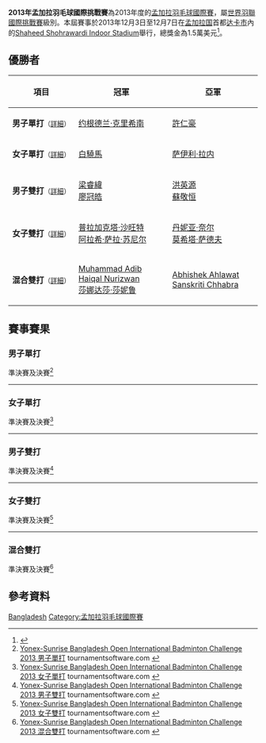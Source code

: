 {{noteTA|G1=Badminton}}
{{infobox badminton event
|name           = 2013年孟加拉羽毛球國際挑戰賽
|image          = 
|size           = 
|caption        =
|dates          = 2013年12月3日－12月7日
|number_edition = 
|level          = 4A
|prize_money    = 1.5萬美元
|location       = {{BGD}}[[达卡市|达卡市]]
|venue          = [[Shaheed_Shohrawardi_Indoor_Stadium|Shaheed Shohrawardi Indoor Stadium]]
|previous       = 2012年孟加拉羽毛球國際挑戰賽 
|next           = 2014年孟加拉羽毛球國際挑戰賽
}}
'''2013年孟加拉羽毛球國際挑戰賽'''為2013年度的[[孟加拉羽毛球國際賽|孟加拉羽毛球國際賽]]，屬[[世界羽聯國際挑戰賽|世界羽聯國際挑戰賽]]級別。本屆賽事於2013年12月3日至12月7日在[[孟加拉国|孟加拉国]]首都[[达卡市|达卡市]]內的[[Shaheed_Shohrawardi_Indoor_Stadium|Shaheed Shohrawardi Indoor Stadium]]舉行，總獎金為1.5萬美元<ref>{{cite news|title=羽球》越南、孟加拉羽賽大有斬獲　台灣羽隊計獲2金4銀2銅|url=http://www.ltsports.com.tw/other/complex/101885-2-4-2|newspaper=麗台運動報|date=2013-12-08|access-date=2013-12-17|archive-url=https://web.archive.org/web/20131217100829/http://www.ltsports.com.tw/other/complex/101885-2-4-2|archive-date=2013-12-17|dead-url=yes}}</ref>。

== 優勝者 ==
{| class=wikitable style="font-size:small"
!width="200"|項目
!width="250"|冠軍
!width="250"|亞軍
|-
|'''男子單打'''<small>（[[#男子單打|詳細]]）</small>
|{{flagicon|MAS}} [[约根德兰·克里希南|约根德兰·克里希南]]
|{{flagicon|TPE}} [[許仁豪|許仁豪]]
|-
|'''女子單打'''<small>（[[#女子單打|詳細]]）</small>
|{{flagicon|TPE}} [[白驍馬|白驍馬]]
|{{flagicon|IND}} [[萨伊利·拉内|萨伊利·拉内]]
|-
|'''男子雙打'''<small>（[[#男子雙打|詳細]]）</small>
|{{flagicon|TPE}} [[梁睿緯|梁睿緯]]<br/>{{flagicon|TPE}} [[廖冠皓|廖冠皓]]
|{{flagicon|TPE}} [[洪英源|洪英源]]<br/>{{flagicon|TPE}} [[蘇敬恒_(羽毛球運動員)|蘇敬恒]]
|-
|'''女子雙打'''<small>（[[#女子雙打|詳細]]）</small>
|{{flagicon|IND}} [[普拉加克塔·沙旺特|普拉加克塔·沙旺特]]<br/>{{flagicon|IND}} [[阿拉希·萨拉·苏尼尔|阿拉希·萨拉·苏尼尔]]
|{{flagicon|IND}} [[丹妮亚·奈尔|丹妮亚·奈尔]]<br/>{{flagicon|IND}} [[莫希塔·萨德夫|莫希塔·萨德夫]]
|-
|'''混合雙打'''<small>（[[#混合雙打|詳細]]）</small>
|{{flagicon|MAS}} [[Muhammad_Adib_Haiqal_Nurizwan|Muhammad Adib Haiqal Nurizwan]]<br/>{{flagicon|MAS}} [[莎娜达莎·莎妮鲁|莎娜达莎·莎妮鲁]]
|{{flagicon|IND}} [[Abhishek_Ahlawat|Abhishek Ahlawat]]<br/>{{flagicon|IND}} [[Sanskriti_Chhabra|Sanskriti Chhabra]]
|}

== 賽事賽果 ==
=== 男子單打 ===
;準決賽及決賽<ref name="MS">[http://bwf.tournamentsoftware.com/sport/draw.aspx?id=C183F924-576B-4E01-A9A6-8E3F6C7EC645&draw=1 Yonex-Sunrise Bangladesh Open International Badminton Challenge 2013 男子單打] tournamentsoftware.com {{en}}</ref>
{{4TeamBracket-Tennis3-v2
| team-width=200
| RD1-seed1=1
| RD1-team1='''{{flagicon|TPE}} [[許仁豪|許仁豪]]
| RD1-score1-1='''21
| RD1-score1-2='''21
| RD1-score1-3=
| RD1-seed2=5
| RD1-team2={{flagicon|INA}} [[Dharma_Alrie_Guna|Dharma Alrie Guna]]
| RD1-score2-1=12
| RD1-score2-2=11
| RD1-score2-3=

| RD1-seed3=3
| RD1-team3='''{{flagicon|MAS}} [[约根德兰·克里希南|约根德兰·克里希南]]
| RD1-score3-1='''21
| RD1-score3-2='''21
| RD1-score3-3=
| RD1-seed4=2
| RD1-team4={{flagicon|IND}} [[薩凡卡爾·戴伊|薩凡卡爾·戴伊]]
| RD1-score4-1=18
| RD1-score4-2=9
| RD1-score4-3=

| RD2-seed1=1
| RD2-team1={{flagicon|TPE}} [[許仁豪|許仁豪]]
| RD2-score1-1=21
| RD2-score1-2=14
| RD2-score1-3=
| RD2-seed2=3
| RD2-team2='''{{flagicon|MAS}} [[约根德兰·克里希南|约根德兰·克里希南]]
| RD2-score2-1='''23
| RD2-score2-2='''21
| RD2-score2-3=
}}
----

=== 女子單打 ===
;準決賽及決賽<ref name="WS">[http://bwf.tournamentsoftware.com/sport/draw.aspx?id=C183F924-576B-4E01-A9A6-8E3F6C7EC645&draw=2 Yonex-Sunrise Bangladesh Open International Badminton Challenge 2013 女子單打] tournamentsoftware.com {{en}}</ref>
{{4TeamBracket-Tennis3-v2
| team-width=200
| RD1-seed1=1
| RD1-team1='''{{flagicon|TPE}} [[白驍馬|白驍馬]]
| RD1-score1-1='''21
| RD1-score1-2='''21
| RD1-score1-3=
| RD1-seed2=4
| RD1-team2={{flagicon|IND}} [[Trupti_Murgunde|Trupti Murgunde]]
| RD1-score2-1=8
| RD1-score2-2=10
| RD1-score2-3=

| RD1-seed3=3
| RD1-team3={{flagicon|MAS}} [[莎娜达莎·莎妮鲁|莎娜达莎·莎妮鲁]]
| RD1-score3-1=16
| RD1-score3-2='''21
| RD1-score3-3=12
| RD1-seed4=2
| RD1-team4='''{{flagicon|IND}} [[萨伊利·拉内|萨伊利·拉内]]
| RD1-score4-1='''21
| RD1-score4-2=17
| RD1-score4-3='''21

| RD2-seed1=1
| RD2-team1='''{{flagicon|TPE}} [[白驍馬|白驍馬]]
| RD2-score1-1='''21
| RD2-score1-2='''21
| RD2-score1-3=
| RD2-seed2=2
| RD2-team2={{flagicon|IND}} [[萨伊利·拉内|萨伊利·拉内]]
| RD2-score2-1=10
| RD2-score2-2=13
| RD2-score2-3=
}}
----

=== 男子雙打 ===
;準決賽及決賽<ref name="MD">[http://bwf.tournamentsoftware.com/sport/draw.aspx?id=C183F924-576B-4E01-A9A6-8E3F6C7EC645&draw=3 Yonex-Sunrise Bangladesh Open International Badminton Challenge 2013 男子雙打] tournamentsoftware.com {{en}}</ref>
{{4TeamBracket-Tennis3-v2
| team-width=200
| RD1-seed1=1
| RD1-team1='''{{flagicon|TPE}} [[梁睿緯|梁睿緯]]<br/> {{flagicon|TPE}} [[廖冠皓|廖冠皓]]
| RD1-score1-1='''21
| RD1-score1-2='''21
| RD1-score1-3=
| RD1-seed2=
| RD1-team2={{flagicon|IND}} [[Deepak_Khatri|Deepak Khatri]]<br/> {{flagicon|IND}} [[戈拉夫·文卡特|戈拉夫·文卡特]]
| RD1-score2-1=10
| RD1-score2-2=13
| RD1-score2-3=

| RD1-seed3=
| RD1-team3='''{{flagicon|TPE}} [[洪英源|洪英源]]<br/> {{flagicon|TPE}} [[蘇敬恒_(羽毛球運動員)|蘇敬恒]]
| RD1-score3-1='''21
| RD1-score3-2=17
| RD1-score3-3='''21
| RD1-seed4=2
| RD1-team4={{flagicon|MAS}} [[Jagdish_Singh|Jagdish Singh]]<br/> {{flagicon|MAS}} [[Wee_Long_Roni_Tan|Wee Long Roni Tan]]
| RD1-score4-1=13
| RD1-score4-2='''21
| RD1-score4-3=15

| RD2-seed1=1
| RD2-team1='''{{flagicon|TPE}} [[梁睿緯|梁睿緯]]<br/> {{flagicon|TPE}} [[廖冠皓|廖冠皓]]
| RD2-score1-1='''21
| RD2-score1-2='''21
| RD2-score1-3=
| RD2-seed2=
| RD2-team2={{flagicon|TPE}} [[洪英源|洪英源]]<br/> {{flagicon|TPE}} [[蘇敬恒_(羽毛球運動員)|蘇敬恒]]
| RD2-score2-1=13
| RD2-score2-2=14
| RD2-score2-3=
}}
----

=== 女子雙打 ===
;準決賽及決賽<ref name="WD">[http://bwf.tournamentsoftware.com/sport/draw.aspx?id=C183F924-576B-4E01-A9A6-8E3F6C7EC645&draw=4 Yonex-Sunrise Bangladesh Open International Badminton Challenge 2013 女子雙打] tournamentsoftware.com {{en}}</ref>
{{4TeamBracket-Tennis3-v2
| team-width=200
| RD1-seed1=1
| RD1-team1='''{{flagicon|IND}} [[普拉加克塔·沙旺特|普拉加克塔·沙旺特]]<br/> {{flagicon|IND}} [[阿拉希·萨拉·苏尼尔|阿拉希·萨拉·苏尼尔]]
| RD1-score1-1='''21
| RD1-score1-2='''21
| RD1-score1-3=
| RD1-seed2=
| RD1-team2={{flagicon|SRI}} [[Achininimeshika_Rathnasir_Kapuru_Mudiyanselage|A R K Mudiyanselage]]<br/> {{flagicon|SRI}} [[Upuli_Samanthika_Weerasinghe|U S Weerasinghe]]
| RD1-score2-1=16
| RD1-score2-2=13
| RD1-score2-3=

| RD1-seed3=
| RD1-team3={{flagicon|IND}} [[Sanskriti_Chhabra|Sanskriti Chhabra]]<br/> {{flagicon|IND}} [[Kristi_Das|Kristi Das]]
| RD1-score3-1=16
| RD1-score3-2=15
| RD1-score3-3=
| RD1-seed4=2
| RD1-team4='''{{flagicon|IND}} [[丹妮亚·奈尔|丹妮亚·奈尔]]<br/> {{flagicon|IND}} [[莫希塔·萨德夫|莫希塔·萨德夫]]
| RD1-score4-1='''21
| RD1-score4-2='''21
| RD1-score4-3=

| RD2-seed1=1
| RD2-team1='''{{flagicon|IND}} [[普拉加克塔·沙旺特|普拉加克塔·沙旺特]]<br/> {{flagicon|IND}} [[阿拉希·萨拉·苏尼尔|阿拉希·萨拉·苏尼尔]]
| RD2-score1-1='''22
| RD2-score1-2=''15
| RD2-score1-3=
| RD2-seed2=2
| RD2-team2={{flagicon|IND}} [[丹妮亚·奈尔|丹妮亚·奈尔]]<br/> {{flagicon|IND}} [[莫希塔·萨德夫|莫希塔·萨德夫]] (中途退出)
| RD2-score2-1=20
| RD2-score2-2=''4
| RD2-score2-3=
}}
----

=== 混合雙打 ===
;準決賽及決賽<ref name="XD">[http://bwf.tournamentsoftware.com/sport/draw.aspx?id=C183F924-576B-4E01-A9A6-8E3F6C7EC645&draw=5 Yonex-Sunrise Bangladesh Open International Badminton Challenge 2013 混合雙打] tournamentsoftware.com {{en}}</ref>
{{4TeamBracket-Tennis3-v2
| team-width=200
| RD1-seed1=1
| RD1-team1={{flagicon|IND}} [[戈拉夫·文卡特|戈拉夫·文卡特]]<br/> {{flagicon|IND}} [[茱希·迪万根|茱希·迪万根]]
| RD1-score1-1='''21
| RD1-score1-2=18
| RD1-score1-3=21
| RD1-seed2=3
| RD1-team2='''{{flagicon|MAS}} [[Muhammad_Adib_Haiqal_Nurizwan|M A H Nurizwan]]<br/> {{flagicon|MAS}} [[莎娜达莎·莎妮鲁|莎娜达莎·莎妮鲁]]
| RD1-score2-1=16
| RD1-score2-2='''21
| RD1-score2-3='''23

| RD1-seed3=4
| RD1-team3={{flagicon|IND}} [[Abhijeet_Naimpally|Abhijeet Naimpally]]<br/> {{flagicon|IND}} [[Trupti_Murgunde|Trupti Murgunde]]
| RD1-score3-1=20
| RD1-score3-2=16
| RD1-score3-3=
| RD1-seed4=
| RD1-team4='''{{flagicon|IND}} [[Abhishek_Ahlawat|Abhishek Ahlawat]]<br/> {{flagicon|IND}} [[Sanskriti_Chhabra|Sanskriti Chhabra]]
| RD1-score4-1='''22
| RD1-score4-2='''21
| RD1-score4-3=

| RD2-seed1=3
| RD2-team1='''{{flagicon|MAS}} [[Muhammad_Adib_Haiqal_Nurizwan|M A H Nurizwan]]<br/> {{flagicon|MAS}} [[莎娜达莎·莎妮鲁|莎娜达莎·莎妮鲁]]
| RD2-score1-1='''21
| RD2-score1-2='''21
| RD2-score1-3=
| RD2-seed2=
| RD2-team2={{flagicon|IND}} [[Abhishek_Ahlawat|Abhishek Ahlawat]]<br/> {{flagicon|IND}} [[Sanskriti_Chhabra|Sanskriti Chhabra]]
| RD2-score2-1=10
| RD2-score2-2=11
| RD2-score2-3=
}}

== 參考資料 ==
{{Reflist}}

[[Category:2013年世界羽聯國際挑戰賽|Bangladesh]]
[[Category:孟加拉羽毛球國際賽|Category:孟加拉羽毛球國際賽]]
